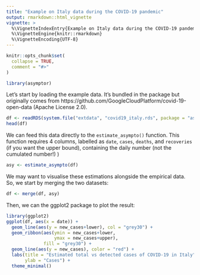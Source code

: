 ```yaml
---
title: "Example on Italy data during the COVID-19 pandemic"
output: rmarkdown::html_vignette
vignette: >
  %\VignetteIndexEntry{Example on Italy data during the COVID-19 pandemic}
  %\VignetteEngine{knitr::rmarkdown}
  %\VignetteEncoding{UTF-8}
---
```


```r
knitr::opts_chunk$set(
  collapse = TRUE,
  comment = "#>"
)
```

```r
library(asymptor)
```

Let's start by loading the example data. It's bundled in the package but 
originally comes from https://github.com/GoogleCloudPlatform/covid-19-open-data
(Apache License 2.0).

```r
df <- readRDS(system.file("extdata", "covid19_italy.rds", package = "asymptor"))
head(df)
```

We can feed this data directly to the `estimate_asympto()` function. This 
function requires 4 columns, labelled as `date`, `cases`, `deaths`,
and `recoveries` (if you want the upper bound), containing the daily number 
(not the cumulated number!)
)

```r
asy <- estimate_asympto(df)
```

We may want to visualise these estimations alongside the empirical data. So,
we start by merging the two datasets:

```r
df <- merge(df, asy)
```

Then, we can the ggplot2 package to plot the result:

```r
library(ggplot2)
ggplot(df, aes(x = date)) +
  geom_line(aes(y = new_cases+lower), col = "grey30") +
  geom_ribbon(aes(ymin = new_cases+lower, 
                  ymax = new_cases+upper), 
              fill = "grey30") +
  geom_line(aes(y = new_cases), color = "red") +
  labs(title = "Estimated total vs detected cases of COVID-19 in Italy",
       ylab = "Cases") +
  theme_minimal()
```

